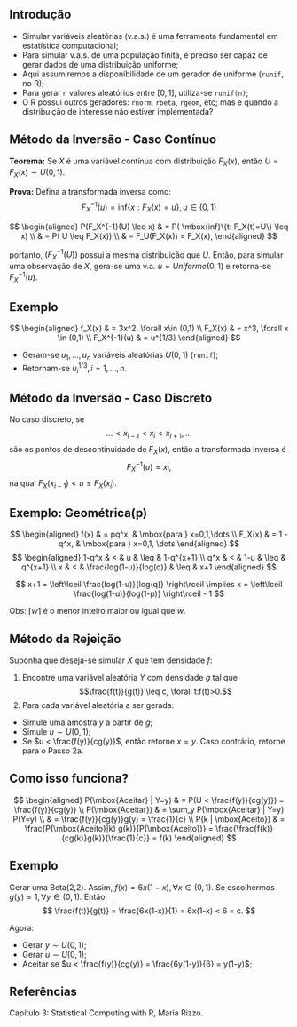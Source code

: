 ## Introdução

- Simular variáveis aleatórias (v.a.s.) é uma ferramenta fundamental em estatística computacional;
- Para simular v.a.s. de uma população finita, é preciso ser capaz de gerar dados de uma distribuição uniforme;
- Aqui assumiremos a disponibilidade de um gerador de uniforme (`runif`, no R);
- Para gerar `n` valores aleatórios entre $[0,1]$, utiliza-se `runif(n)`;
- O R possui outros geradores: `rnorm`, `rbeta`, `rgeom`, etc; mas e quando a distribuição de interesse não estiver implementada?

## Método da Inversão - Caso Contínuo

**Teorema:** Se $X$ é uma variável contínua com distribuição $F_X(x)$, então $U=F_X(x) \sim U(0,1)$.

**Prova:** Defina a transformada inversa como: $$F_X^{-1}(u) = \mbox{inf}\{x: F_X(x)=u\}, u \in (0, 1)$$

$$
\begin{aligned}
P(F_X^{-1}(U) \leq x) & = P( \mbox{inf}\{t: F_X(t)=U\} \leq x) \\
                      & = P( U \leq F_X(x)) \\
                      & = F_U(F_X(x)) = F_X(x),
\end{aligned}
$$

portanto, $(F_X^{-1}(U))$ possui a mesma distribuição que $U$. Então, para simular uma observação de $X$, gera-se uma v.a. $u=Uniforme(0,1)$ e retorna-se $F_X^{-1}(u)$.

## Exemplo

$$
\begin{aligned}
f_X(x) & = 3x^2, \forall x\in (0,1) \\
F_X(x) & = x^3, \forall x \in (0,1) \\
F_X^{-1}(u) & = u^{1/3}
\end{aligned}
$$

- Geram-se $u_1, \dots, u_n$ variáveis aleatórias $U(0,1)$ (`runif`);
- Retornam-se $u_i^{1/3}, i=1,\dots,n$.

## Método da Inversão - Caso Discreto

No caso discreto, se 
$$ \dots < x_{i-1} < x_i < x_{i+1}, \dots $$
são os pontos de descontinuidade de $F_X(x)$, então a transformada inversa é
$$ F_X^{-1}(u) = x_i,$$
na qual $F_X(x_{i-1}) < u \leq F_X(x_i)$.

## Exemplo: Geométrica(p)

$$
\begin{aligned}
f(x) & = pq^x, & \mbox{para } x=0,1,\dots \\
F_X(x) & = 1 - q^x, & \mbox{para } x=0,1, \dots
\end{aligned}
$$
$$
\begin{aligned}
1-q^x & < & u & \leq & 1-q^{x+1} \\
q^x & < & 1-u & \leq & q^{x+1} \\
x & < & \frac{log(1-u)}{log(q)} & \leq & x+1
\end{aligned}
$$

$$
x+1 = \left\lceil \frac{log(1-u)}{log(q)} \right\rceil \implies x  = \left\lceil \frac{log(1-u)}{log(1-p)} \right\rceil - 1
$$

Obs: $\lceil w \rceil$ é o menor inteiro maior ou igual que $w$.

## Método da Rejeição

Suponha que deseja-se simular $X$ que tem densidade $f$:

1. Encontre uma variável aleatória $Y$ com densidade $g$ tal que 
$$\frac{f(t)}{g(t)} \leq c, \forall t:f(t)>0.$$
2. Para cada variável aleatória a ser gerada:
* Simule uma amostra $y$ a partir de $g$;
* Simule $u \sim U(0,1)$;
* Se $u < \frac{f(y)}{cg(y)}$, então retorne $x=y$. Caso contrário, retorne para o Passo 2a.

## Como isso funciona?

$$
\begin{aligned}
P(\mbox{Aceitar} | Y=y) & = P(U < \frac{f(y)}{cg(y)}) = \frac{f(y)}{cg(y)} \\
P(\mbox{Aceitar}) & = \sum_y P(\mbox{Aceitar} | Y=y) P(Y=y) \\
& = \frac{f(y)}{cg(y)}g(y) = \frac{1}{c} \\
P(k | \mbox{Aceito}) & = \frac{P(\mbox{Aceito}|k) g(k)}{P(\mbox{Aceito})} = \frac{\frac{f(k)}{cg(k)}g(k)}{\frac{1}{c}} = f(k)
\end{aligned}
$$

## Exemplo

Gerar uma Beta(2,2). Assim, $f(x) = 6x(1-x), \forall x\in(0,1)$. Se escolhermos $g(y)=1, \forall y\in (0,1)$. Então:
$$
\frac{f(t)}{g(t)} = \frac{6x(1-x)}{1} = 6x(1-x) < 6 = c.
$$

Agora:

- Gerar $y \sim U(0,1)$;
- Gerar $u \sim U(0,1)$;
- Aceitar se $u < \frac{f(y)}{cg(y)} = \frac{6y(1-y)}{6} = y(1-y)$;

## Referências

Capítulo 3: Statistical Computing with R, Maria Rizzo.
